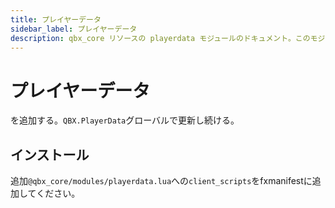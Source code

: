 ```yaml
---
title: プレイヤーデータ
sidebar_label: プレイヤーデータ
description: qbx_core リソースの playerdata モジュールのドキュメント。このモジュールは、クライアント側で利用可能なQBX.PlayerDataグローバル変数を通してプレイヤーデータを管理、更新する機能を提供します。
---
```


# プレイヤーデータ

を追加する。`QBX.PlayerData`グローバルで更新し続ける。

## インストール

追加`@qbx_core/modules/playerdata.lua`への`client_scripts`をfxmanifestに追加してください。
